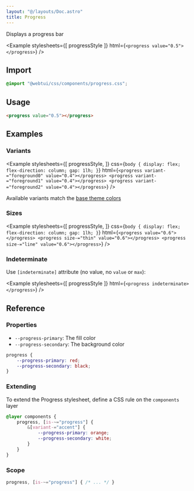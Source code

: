 ```yaml
---
layout: "@/layouts/Doc.astro"
title: Progress
---
```



Displays a progress bar

<Example 
    stylesheets={[
        progressStyle
    ]}
    html={`
<progress value="0.5"></progress>
`}
/>

## Import

```css
@import "@webtui/css/components/progress.css";
````

## Usage

```html
<progress value="0.5"></progress>
```

## Examples

### Variants

<Example
    stylesheets={[
        progressStyle,
    ]}
    css={`
body {
    display: flex;
    flex-direction: column;
    gap: 1lh;
}
`}
    html={`
<progress variant-="foreground0" value="0.4"></progress>
<progress variant-="foreground1" value="0.4"></progress>
<progress variant-="foreground2" value="0.4"></progress>
`}
/>

Available variants match the [base theme colors](/start/theming#colors)

### Sizes

<Example
    stylesheets={[
        progressStyle,
    ]}
    css={`
body {
    display: flex;
    flex-direction: column;
    gap: 1lh;
}
`}
    html={`
<progress value="0.6"></progress>
<progress size-="thin" value="0.6"></progress>
<progress size-="line" value="0.6"></progress>
`}
/>

### Indeterminate

Use `[indeterminate]` attribute (no value, no `value` or `max`):

<Example
    stylesheets={[
        progressStyle
    ]}
    html={`<progress indeterminate></progress>`}
/>

## Reference

### Properties

* `--progress-primary`: The fill color
* `--progress-secondary`: The background color

```css
progress {
    --progress-primary: red;
    --progress-secondary: black;
}
```

### Extending

To extend the Progress stylesheet, define a CSS rule on the `components` layer

```css
@layer components {
    progress, [is-~="progress"] {
        &[variant-="accent"] {
            --progress-primary: orange;
            --progress-secondary: white;
        }
    }
}
```

### Scope

```css
progress, [is-~="progress"] { /* ... */ }
```
